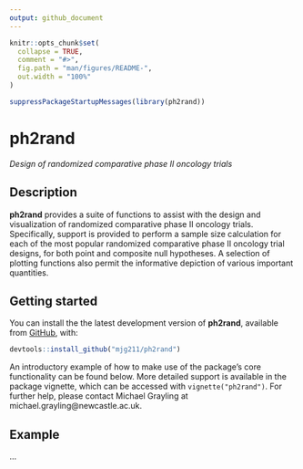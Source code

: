```yaml
---
output: github_document
---
```


<!-- README.md is generated from README.Rmd. Please edit that file -->

```r
knitr::opts_chunk$set(
  collapse = TRUE,
  comment = "#>",
  fig.path = "man/figures/README-",
  out.width = "100%"
)
```

```r
suppressPackageStartupMessages(library(ph2rand))
```

# ph2rand

*Design of randomized comparative phase II oncology trials*

## Description

__ph2rand__ provides a suite of functions to assist with the design and visualization of randomized comparative phase II oncology trials. Specifically, support is provided to perform a sample size calculation for each of the most popular randomized comparative phase II oncology trial designs, for both point and composite null hypotheses. A selection of plotting functions also permit the informative depiction of various important quantities.

## Getting started

You can install the the latest development version of __ph2rand__, available from [GitHub](https://github.com/), with:

```r
devtools::install_github("mjg211/ph2rand")
```

An introductory example of how to make use of the package’s core functionality can be found below. More detailed support is available in the package vignette, which can be accessed with `vignette("ph2rand")`. For further help, please contact Michael Grayling at michael.grayling@newcastle.ac.uk.

## Example

...